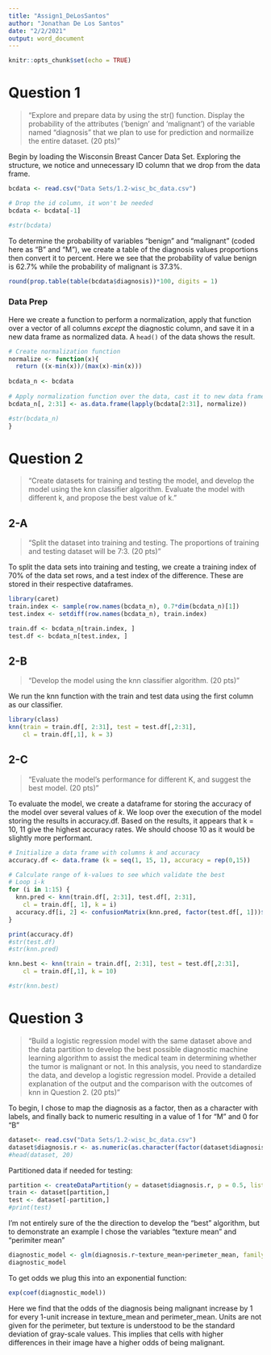 ```yaml
---
title: "Assign1_DeLosSantos"
author: "Jonathan De Los Santos"
date: "2/2/2021"
output: word_document
---
```


```r
knitr::opts_chunk$set(echo = TRUE)
```

# Question 1
> "Explore and prepare data by using the str() function. Display the probability of the attributes (‘benign’ and ‘malignant’) of the variable named “diagnosis” that we plan to use for prediction and normailize the entire dataset. (20 pts)"

Begin by loading the Wisconsin Breast Cancer Data Set. Exploring the structure, we notice and unnecessary ID column that we drop from the data frame. 

```r
bcdata <- read.csv("Data Sets/1.2-wisc_bc_data.csv")

# Drop the id column, it won't be needed
bcdata <- bcdata[-1]

#str(bcdata)
```

To determine the probability of variables "benign" and "malignant" (coded here as "B" and "M"), we create a table of the diagnosis values proportions then convert it to percent. Here we see that the probability of value benign is 62.7% while the probability of malignant is 37.3%. 

```r
round(prop.table(table(bcdata$diagnosis))*100, digits = 1)
```

### Data Prep
Here we create a function to perform a normalization, apply that function over a vector of all columns *except* the diagnostic column, and save it in a new data frame as normalized data. A `head()` of the data shows the result.

```r

# Create normalization function
normalize <- function(x){
  return ((x-min(x))/(max(x)-min(x)))
  
bcdata_n <- bcdata
  
# Apply normalization function over the data, cast it to new data frame  
bcdata_n[, 2:31] <- as.data.frame(lapply(bcdata[2:31], normalize))

#str(bcdata_n)
}
```


# Question 2 
> "Create datasets for training and testing the model, and develop the model using the knn classifier algorithm. Evaluate the model with different k, and propose the best value of k."

## 2-A
> "Split the dataset into training and testing. The proportions of training and testing dataset will be 7:3. (20 pts)"

To split the data sets into training and testing, we create a training index of 70% of the data set rows, and a test index of the difference. These are stored in their respective dataframes.

```r
library(caret)
train.index <- sample(row.names(bcdata_n), 0.7*dim(bcdata_n)[1])
test.index <- setdiff(row.names(bcdata_n), train.index)

train.df <- bcdata_n[train.index, ]
test.df <- bcdata_n[test.index, ]
```


## 2-B
> "Develop the model using the knn classifier algorithm. (20 pts)"

We run the knn function with the train and test data using the first column as our classifier.

```r
library(class)
knn(train = train.df[, 2:31], test = test.df[,2:31],
    cl = train.df[,1], k = 3)
```


## 2-C
> "Evaluate the model's performance for different K, and suggest the best model. (20 pts)"

To evaluate the model, we create a dataframe for storing the accuracy of the model over several values of $k$. We loop over the execution of the model storing the results in accuracy.df. Based on the results, it appears that k = 10, 11 give the highest accuracy rates. We should choose 10 as it would be slightly more performant. 

```r
# Initialize a data frame with columns k and accuracy
accuracy.df <- data.frame (k = seq(1, 15, 1), accuracy = rep(0,15))

# Calculate range of k-values to see which validate the best 
# Loop i-k
for (i in 1:15) {
  knn.pred <- knn(train.df[, 2:31], test.df[, 2:31],
    cl = train.df[, 1], k = i)
  accuracy.df[i, 2] <- confusionMatrix(knn.pred, factor(test.df[, 1]))$overall[1]
}

print(accuracy.df)
#str(test.df)
#str(knn.pred)

knn.best <- knn(train = train.df[, 2:31], test = test.df[,2:31],
    cl = train.df[,1], k = 10)

#str(knn.best)
```



# Question 3
> "Build a logistic regression model with the same dataset above and the data partition to develop the best possible diagnostic machine learning algorithm to assist the medical team in determining whether the tumor is malignant or not. In this analysis, you need to standardize the data, and develop a logistic regression model. Provide a detailed explanation of the output and the comparison with the outcomes of knn in Question 2.  (20 pts)"

To begin, I chose to map the diagnosis as a factor, then as a character with labels, and finally back to numeric resulting in a value of 1 for "M" and 0 for "B"

```r
dataset<- read.csv("Data Sets/1.2-wisc_bc_data.csv")
dataset$diagnosis.r <- as.numeric(as.character(factor(dataset$diagnosis, c("M", "B"), labels = c(1, 0))))
#head(dataset, 20)
```

Partitioned data if needed for testing: 

```r
partition <- createDataPartition(y = dataset$diagnosis.r, p = 0.5, list = FALSE)
train <- dataset[partition,]
test <- dataset[-partition,]
#print(test)
```

I'm not entirely sure of the the direction to develop the "best" algorithm, but to demonstrate an example I chose the variables "texture mean" and "perimiter mean"

```r
diagnostic_model <- glm(diagnosis.r~texture_mean+perimeter_mean, family = "binomial", data = dataset)
diagnostic_model
```

To get odds we plug this into an exponential function:

```r
exp(coef(diagnostic_model))
```

Here we find that the odds of the diagnosis being malignant increase by 1 for every 1-unit increase in texture_mean and perimeter_mean. Units are not given for the perimeter, but texture is understood to be the standard deviation of gray-scale values. This implies that cells with higher differences in their image have a higher odds of being malignant. 

              
              
              
              
              
              
              
              